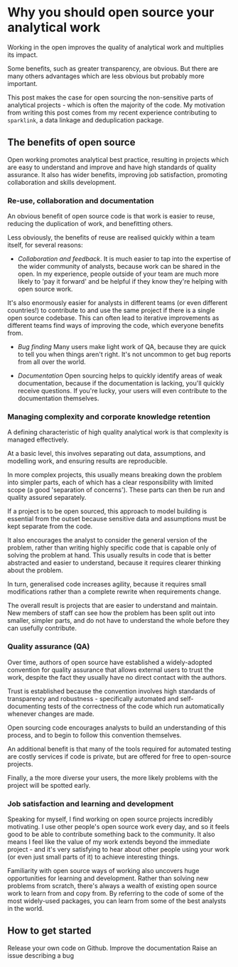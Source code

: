 # Why you should open source your analytical work

Working in the open improves the quality of analytical work and multiplies its impact.

Some benefits, such as greater transparency, are obvious. But there are many others advantages which are less obvious but probably more important.

This post makes the case for open sourcing the non-sensitive parts of analytical projects - which is often the majority of the code.  My motivation from writing this post comes from my recent experience contributing to `sparklink`, a data linkage and deduplication package.

## The benefits of open source

Open working promotes analytical best practice, resulting in projects which are easy to understand and improve and have high standards of quality assurance.  It also has wider benefits, improving job satisfaction, promoting collaboration and skills development.

### Re-use, collaboration and documentation

An obvious benefit of open source code is that work is easier to reuse, reducing the duplication of work, and benefitting others.

Less obviously, the benefits of reuse are realised quickly within a team itself, for several reasons:

- *Collaboration and feedback*.  It is much easier to tap into the expertise of the wider community of analysts, because work can be shared in the open.  In my experience, people outside of your team are much more likely to 'pay it forward' and be helpful if they know they're helping with open source work.

It's also enormously easier for analysts in different teams (or even different countries!) to contribute to and use the same project if there is a single open source codebase.  This can often lead to iterative improvements as different teams find ways of improving the code, which everyone benefits from.

- *Bug finding*  Many users make light work of QA, because they are quick to tell you when things aren't right.  It's not uncommon to get bug reports from all over the world.

- *Documentation* Open sourcing helps to quickly identify areas of weak documentation, because if the documentation is lacking, you'll quickly receive questions.  If you're lucky, your users will even contribute to the documentation themselves.

### Managing complexity and corporate knowledge retention

A defining characteristic of high quality analytical work is that complexity is managed effectively.

At a basic level, this involves separating out data, assumptions, and modelling work, and ensuring results are reproducible.

In more complex projects, this usually means breaking down the problem into simpler parts, each of which has a clear responsibility with limited scope (a good 'separation of concerns').  These parts can then be run and quality assured separately.

If a project is to be open sourced, this approach to model building is essential from the outset because sensitive data and assumptions must be kept separate from the code.

It also encourages the analyst to consider the general version of the problem, rather than writing highly specific code that is capable only of solving the problem at hand.  This usually results in code that is better abstracted and easier to understand, because it requires clearer thinking about the problem.

In turn, generalised code increases agility, because it requires small modifications rather than a complete rewrite when requirements change.

The overall result is projects that are easier to understand and maintain.  New members of staff can see how the problem has been split out into smaller, simpler parts, and  do not have to understand the whole before they can usefully contribute.

### Quality assurance (QA)

Over time, authors of open source have established a widely-adopted convention for quality assurance that allows external users to trust the work, despite the fact they usually have no direct contact with the authors.

Trust is established because the convention involves high standards of transparency and robustness - specifically automated and self-documenting tests of the correctness of the code which run automatically whenever changes are made.

Open sourcing code encourages analysts to build an understanding of this process, and to begin to follow this convention themselves.

An additional benefit is that many of the tools required for automated testing are costly services if code is private, but are offered for free to open-source projects.

Finally, a the more diverse your users, the more likely problems with the project will be spotted early.

### Job satisfaction and learning and development

Speaking for myself, I find working on open source projects incredibly motivating.  I use other people's open source work every day, and so it feels good to be able to contribute something back to the community.  It also means I feel like the value of my work extends beyond the immediate project - and it's very satisfying to hear about other people using your work (or even just small parts of it) to achieve interesting things.

Familiarity with open source ways of working also uncovers huge opportunities for learning and development.  Rather than solving new problems from scratch, there's always a wealth of existing open source work to learn from and copy from.  By referring to the code of some of the most widely-used packages, you can learn from some of the best analysts in the world.

## How to get started

Release your own code on Github.
Improve the documentation
Raise an issue describing a bug
